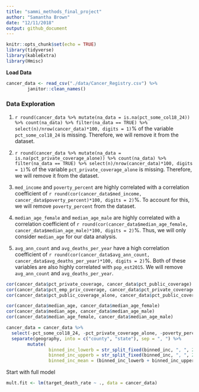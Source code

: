 ```yaml
---
title: "sammi_methods_final_project"
author: "Samantha Brown"
date: "12/11/2018"
output: github_document
---
```


```r
knitr::opts_chunk$set(echo = TRUE)
library(tidyverse)
library(kableExtra)
library(Hmisc)
```

**Load Data**
```r
cancer_data <- read_csv("./data/Cancer_Registry.csv") %>%
        janitor::clean_names()
```

### Data Exploration

1. `r round(cancer_data %>% mutate(na_data = is.na(pct_some_col18_24)) %>% count(na_data) %>% filter(na_data == TRUE) %>% select(n)/nrow(cancer_data)*100, digits = 1)`% of the variable `pct_some_col18_24` is missing. Therefore, we will remove it from the dataset.

2. `r round(cancer_data %>% mutate(na_data = is.na(pct_private_coverage_alone)) %>% count(na_data) %>% filter(na_data == TRUE) %>% select(n)/nrow(cancer_data)*100, digits = 1)`% of the variable `pct_private_coverage_alone` is missing. Therefore, we will remove it from the dataset.

3. `med_income` and `poverty_percent` are highly correlated with a correlation coefficient of `r round(cor(cancer_data$med_income, cancer_data$poverty_percent)*100, digits = 2)`%. To account for this, we will remove `poverty_percent` from the dataset.

4. `median_age_female` and `median_age_male` are highly correlated with a correlation coefficient of `r round(cor(cancer_data$median_age_female, cancer_data$median_age_male)*100, digits = 2)`%. Thus, we will only consider `median_age` for our data analysis.

5. `avg_ann_count` and `avg_deaths_per_year` have a high correlation coefficient of `r round(cor(cancer_data$avg_ann_count, cancer_data$avg_deaths_per_year)*100, digits = 2)`%. Both of these variables are also highly correlated with `pop_est2015`. We will remove `avg_ann_count` and `avg_deaths_per_year`.

```r
cor(cancer_data$pct_private_coverage, cancer_data$pct_public_coverage)
cor(cancer_data$pct_emp_priv_coverage, cancer_data$pct_private_coverage)
cor(cancer_data$pct_public_coverage_alone, cancer_data$pct_public_coverage)
```


```r
cor(cancer_data$median_age, cancer_data$median_age_female)
cor(cancer_data$median_age, cancer_data$median_age_male)
cor(cancer_data$median_age_female, cancer_data$median_age_male)
```

```r
cancer_data = cancer_data %>% 
  select(-pct_some_col18_24, -pct_private_coverage_alone, -poverty_percent, -median_age_female, -median_age_male, -avg_ann_count, -avg_deaths_per_year, -pct_public_coverage, -pct_hs25_over, -pct_employed16_over) %>% 
  separate(geography, into = c("county", "state"), sep = ", ") %>%
        mutate(
                binned_inc_lowerb = str_split_fixed(binned_inc, ", ", 2)[ ,1] %>% parse_number(), 
                binned_inc_upperb = str_split_fixed(binned_inc, ", ", 2)[ ,2] %>% parse_number(), 
                binned_inc_mean = (binned_inc_lowerb + binned_inc_upperb)/2)
```

Start with full model
```r
mult.fit <- lm(target_death_rate ~ ., data = cancer_data)
```

```r

```


